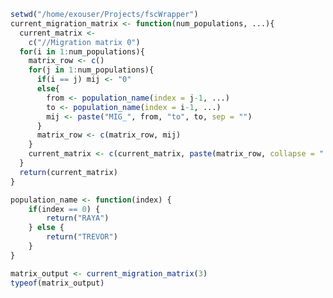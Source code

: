 ```r
setwd("/home/exouser/Projects/fscWrapper")
current_migration_matrix <- function(num_populations, ...){
  current_matrix <- 
    c("//Migration matrix 0")
  for(i in 1:num_populations){
    matrix_row <- c()
    for(j in 1:num_populations){
      if(i == j) mij <- "0"
      else{
        from <- population_name(index = j-1, ...)
        to <- population_name(index = i-1, ...)
        mij <- paste("MIG_", from, "to", to, sep = "")
      }
      matrix_row <- c(matrix_row, mij)
    }
    current_matrix <- c(current_matrix, paste(matrix_row, collapse = " "))
  }
  return(current_matrix)
}

population_name <- function(index) {
    if(index == 0) {
        return("RAYA")
    } else {
        return("TREVOR")
    }
}

matrix_output <- current_migration_matrix(3)
typeof(matrix_output)
```
